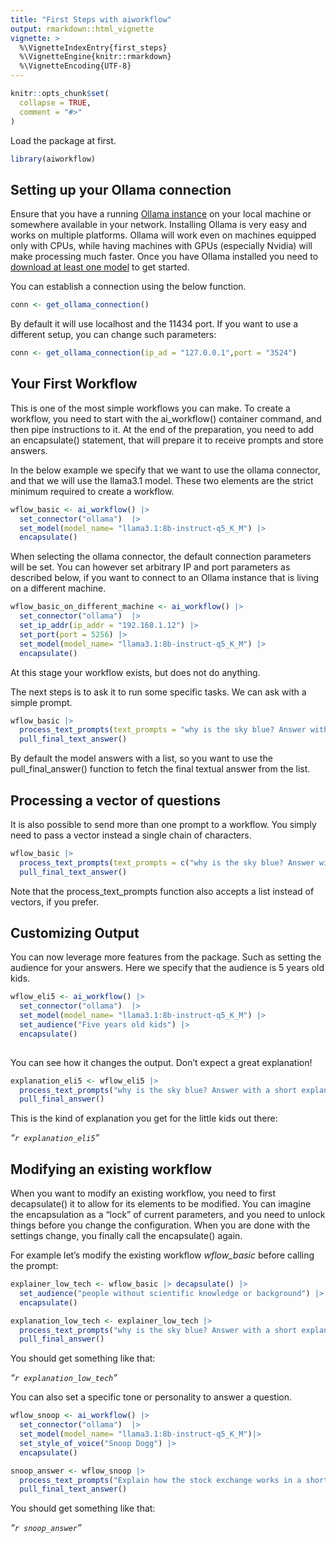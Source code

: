 ```yaml
---
title: "First Steps with aiworkflow"
output: rmarkdown::html_vignette
vignette: >
  %\VignetteIndexEntry{first_steps}
  %\VignetteEngine{knitr::rmarkdown}
  %\VignetteEncoding{UTF-8}
---
```


```r
knitr::opts_chunk$set(
  collapse = TRUE,
  comment = "#>"
)
```

Load the package at first.

```r
library(aiworkflow)

```

## Setting up your Ollama connection

Ensure that you have a running [Ollama instance](https://ollama.com/download) on your local machine or somewhere available in your network. Installing Ollama is very easy and works on multiple platforms. Ollama will work even on machines equipped only with CPUs, while having machines with GPUs (especially Nvidia) will make processing much faster. Once you have Ollama installed you need to [download at least one model](https://ollama.com/library) to get started. 

You can establish a connection using the below function.

```r

conn <- get_ollama_connection()

```

By default it will use localhost and the 11434 port. 
If you want to use a different setup, you can change such parameters:

```r

conn <- get_ollama_connection(ip_ad = "127.0.0.1",port = "3524")

```

## Your First Workflow

This is one of the most simple workflows you can make.
To create a workflow, you need to start with the ai_workflow() container command, and then pipe instructions to it. At the end of the preparation, you need to add an encapsulate() statement, that will prepare it to receive prompts and store answers.

In the below example we specify that we want to use the ollama connector, and that we will use the llama3.1 model. These two elements are the strict minimum required to create a workflow.

```r

wflow_basic <- ai_workflow() |>
  set_connector("ollama")  |>
  set_model(model_name= "llama3.1:8b-instruct-q5_K_M") |>
  encapsulate()

```

When selecting the ollama connector, the default connection parameters will be set. 
You can however set arbitrary IP and port parameters as described below, if you want to connect to an Ollama instance that is living on a different machine.

```r

wflow_basic_on_different_machine <- ai_workflow() |>
  set_connector("ollama")  |>
  set_ip_addr(ip_addr = "192.168.1.12") |>
  set_port(port = 5256) |>
  set_model(model_name= "llama3.1:8b-instruct-q5_K_M") |>
  encapsulate()

```

At this stage your workflow exists, but does not do anything. 

The next steps is to ask it to run some specific tasks. We can ask with a simple prompt.

```r

wflow_basic |> 
  process_text_prompts(text_prompts = "why is the sky blue? Answer with a short explanation") |>
  pull_final_text_answer() 

```

By default the model answers with a list, so you want to use the pull_final_answer() function to fetch the final textual answer from the list.

## Processing a vector of questions

It is also possible to send more than one prompt to a workflow. You simply need to pass a vector instead a single chain of characters.

```r

wflow_basic |> 
  process_text_prompts(text_prompts = c("why is the sky blue? Answer with a short explanation","why is the sun hot?")) |>
  pull_final_text_answer() 

```
Note that the process_text_prompts function also accepts a list instead of vectors, if you prefer.


## Customizing Output

You can now leverage more features from the package. Such as setting the audience for your answers.
Here we specify that the audience is 5 years old kids.

```r

wflow_eli5 <- ai_workflow() |> 
  set_connector("ollama")  |>
  set_model(model_name= "llama3.1:8b-instruct-q5_K_M") |>
  set_audience("Five years old kids") |>
  encapsulate()
  
```

You can see how it changes the output. Don't expect a great explanation!

```r

explanation_eli5 <- wflow_eli5 |> 
  process_text_prompts("why is the sky blue? Answer with a short explanation") |>
  pull_final_answer() 

```

This is the kind of explanation you get for the little kids out there:

*"`r explanation_eli5`"*

## Modifying an existing workflow

When you want to modify an existing workflow, you need to first decapsulate() it to allow for its elements to be modified. You can imagine the encapsulation as a "lock" of current parameters, and you need to unlock things before you change the configuration. When you are done with the settings change, you finally call the encapsulate() again.

For example let's modify the existing workflow *wflow_basic* before calling the prompt:

```r

explainer_low_tech <- wflow_basic |> decapsulate() |>
  set_audience("people without scientific knowledge or background") |>
  encapsulate()

explanation_low_tech <- explainer_low_tech |>
  process_text_prompts("why is the sky blue? Answer with a short explanation") |>
  pull_final_answer() 

```

You should get something like that:

*"`r explanation_low_tech`"*

You can also set a specific tone or personality to answer a question. 

```r

wflow_snoop <- ai_workflow() |>
  set_connector("ollama")  |>
  set_model(model_name= "llama3.1:8b-instruct-q5_K_M")|>
  set_style_of_voice("Snoop Dogg") |>
  encapsulate()

snoop_answer <- wflow_snoop |>
  process_text_prompts("Explain how the stock exchange works in a short paragraph") |>
  pull_final_text_answer() 

```

You should get something like that:

*"`r snoop_answer`"*

